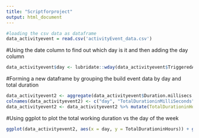 ```yaml
---
title: "Scriptforproject"
output: html_document
---
```


```r
#loading the csv data as dataframe
data_activityevent = read.csv('activityEvent_data.csv')
```

#Using the date column to find out which day is it and then adding the day column
```r
data_activityevent$day <- lubridate::wday(data_activityevent$TriggeredAt, label=TRUE)
```

#Forming a new dataframe by grouping the build event data by day and total duration
```r
data_activityevent2 <- aggregate(data_activityevent$Duration.millisecs. ~ data_activityevent$day, data_activityevent, sum)
colnames(data_activityevent2) <- c("day", "TotalDurationinMilliSeconds")
data_activityevent2 <- data_activityevent2 %>% mutate(TotalDurationinHours = TotalDurationinMilliSeconds/(1000*60*60))

```

#Using ggplot to plot the total working duration vs the day of the week
```r
ggplot(data_activityevent2, aes(x = day, y = TotalDurationinHours)) + geom_bar(stat = "identity")
```
